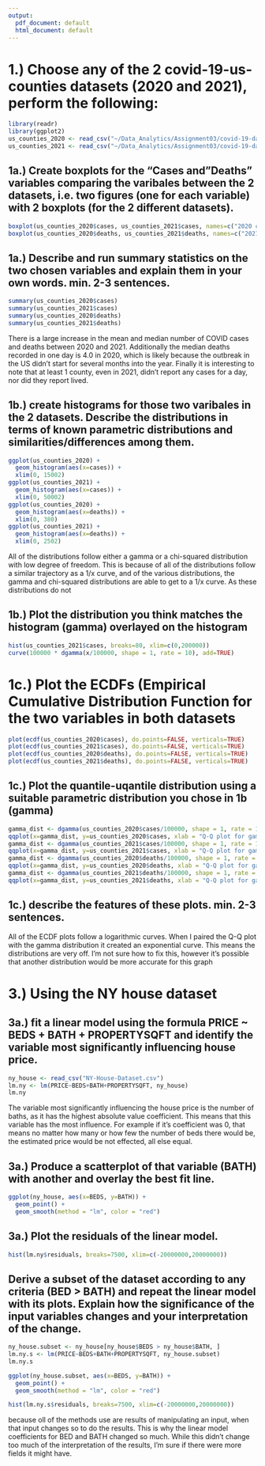```yaml
---
output:
  pdf_document: default
  html_document: default
---
```

# 1.) Choose any of the 2 covid-19-us-counties datasets (2020 and 2021), perform the following:
```r
library(readr)
library(ggplot2)
us_counties_2020 <- read_csv("~/Data_Analytics/Assignment03/covid-19-data-master/us-counties-2020.csv")
us_counties_2021 <- read_csv("~/Data_Analytics/Assignment03/covid-19-data-master/us-counties-2021.csv")
```
## 1a.) Create boxplots for the "Cases and "Deaths" variables comparing the varibales between the 2 datasets, i.e. two figures (one for each variable) with 2 boxplots (for the 2 different datasets).
```r
boxplot(us_counties_2020$cases, us_counties_2021$cases, names=c("2020 cases", "2021 cases"))
boxplot(us_counties_2020$deaths, us_counties_2021$deaths, names=c("2021 deaths", "2021 deaths"))
```
## 1a.) Describe and run summary statistics on the two chosen variables and explain them in your own words. min. 2-3 sentences.
```r
summary(us_counties_2020$cases)
summary(us_counties_2021$cases)
summary(us_counties_2020$deaths) 
summary(us_counties_2021$deaths)
```
There is a large increase in the mean and median number of COVID cases and deaths between 2020 and 2021. Additionally the median deaths recorded in one day is 4.0 in 2020, which is likely because the outbreak in the US didn't start for several months into the year. Finally it is interesting to note that at least 1 county, even in 2021, didn't report any cases for a day, nor did they report lived.

## 1b.) create histograms for those two varibales in the 2 datasets. Describe the distributions in terms of known parametric distributions and similarities/differences among them.
```r
ggplot(us_counties_2020) +
  geom_histogram(aes(x=cases)) +
  xlim(0, 15002)
ggplot(us_counties_2021) +
  geom_histogram(aes(x=cases)) +
  xlim(0, 50002)
ggplot(us_counties_2020) +
  geom_histogram(aes(x=deaths)) +
  xlim(0, 380)
ggplot(us_counties_2021) +
  geom_histogram(aes(x=deaths)) +
  xlim(0, 2502)
```
All of the distributions follow either a gamma or a chi-squared distribution with low degree of freedom. This is because of all of the distributions follow a similar trajectory as a 1/x curve, and of the various distributions, the gamma and chi-squared distributions are able to get to a 1/x curve. As these distributions do not

## 1b.) Plot the distribution you think matches the histogram (gamma) overlayed on the histogram
```r
hist(us_counties_2021$cases, breaks=80, xlim=c(0,200000))
curve(100000 * dgamma(x/100000, shape = 1, rate = 10), add=TRUE)
```

# 1c.) Plot the ECDFs (Empirical Cumulative Distribution Function for the two variables in both datasets
```r
plot(ecdf(us_counties_2020$cases), do.points=FALSE, verticals=TRUE) 
plot(ecdf(us_counties_2021$cases), do.points=FALSE, verticals=TRUE) 
plot(ecdf(us_counties_2020$deaths), do.points=FALSE, verticals=TRUE) 
plot(ecdf(us_counties_2021$deaths), do.points=FALSE, verticals=TRUE) 
```

## 1c.) Plot the quantile-uqantile distribution using a suitable parametric distribution you chose in 1b (gamma)
```r
gamma_dist <- dgamma(us_counties_2020$cases/100000, shape = 1, rate = 10)
qqplot(x=gamma_dist, y=us_counties_2020$cases, xlab = "Q-Q plot for gamma dsn")
gamma_dist <- dgamma(us_counties_2021$cases/100000, shape = 1, rate = 10)
qqplot(x=gamma_dist, y=us_counties_2021$cases, xlab = "Q-Q plot for gamma dsn")
gamma_dist <- dgamma(us_counties_2020$deaths/100000, shape = 1, rate = 10)
qqplot(x=gamma_dist, y=us_counties_2020$deaths, xlab = "Q-Q plot for gamma dsn")
gamma_dist <- dgamma(us_counties_2021$deaths/100000, shape = 1, rate = 10)
qqplot(x=gamma_dist, y=us_counties_2021$deaths, xlab = "Q-Q plot for gamma dsn")
```

## 1c.) describe the features of these plots. min. 2-3 sentences.
All of the ECDF plots follow a logarithmic curves. When I paired the Q-Q plot with the gamma distribution it created an exponential curve. This means the distributions are very off. I'm not sure how to fix this, however it's possible that another distribution would be more accurate for this graph

# 3.) Using the NY house dataset
## 3a.) fit a linear model using the formula PRICE ~ BEDS + BATH + PROPERTYSQFT and identify the variable most significantly influencing house price.
```r
ny_house <- read_csv("NY-House-Dataset.csv")
lm.ny <- lm(PRICE~BEDS+BATH+PROPERTYSQFT, ny_house)
lm.ny
```
The variable most significantly influencing the house price is the number of baths, as it has the highest absolute value coefficient. This means that this variable has the most influence. For example if it's coefficient was 0, that means no matter how many or how few the number of beds there would be, the estimated price would be not effected, all else equal.

## 3a.) Produce a scatterplot of that variable (BATH) with another and overlay the best fit line.
```r
ggplot(ny_house, aes(x=BEDS, y=BATH)) +
  geom_point() +
  geom_smooth(method = "lm", color = "red")
```

## 3a.) Plot the residuals of the linear model.
```r
hist(lm.ny$residuals, breaks=7500, xlim=c(-20000000,20000000))
```

## Derive a subset of the dataset according to any criteria (BED > BATH) and repeat the linear model with its plots. Explain how the significance of the input variables changes and your interpretation of the change.
```r
ny_house.subset <- ny_house[ny_house$BEDS > ny_house$BATH, ]
lm.ny.s <- lm(PRICE~BEDS+BATH+PROPERTYSQFT, ny_house.subset)
lm.ny.s

ggplot(ny_house.subset, aes(x=BEDS, y=BATH)) +
  geom_point() +
  geom_smooth(method = "lm", color = "red")

hist(lm.ny.s$residuals, breaks=7500, xlim=c(-20000000,20000000))
```
because oll of the methods use are results of manipulating an input, when that input changes so to do the results. This is why the linear model coefficients for BED and BATH changed so much. While this didn't change too much of the interpretation of the results, I'm sure if there were more fields it might have.


```r

```